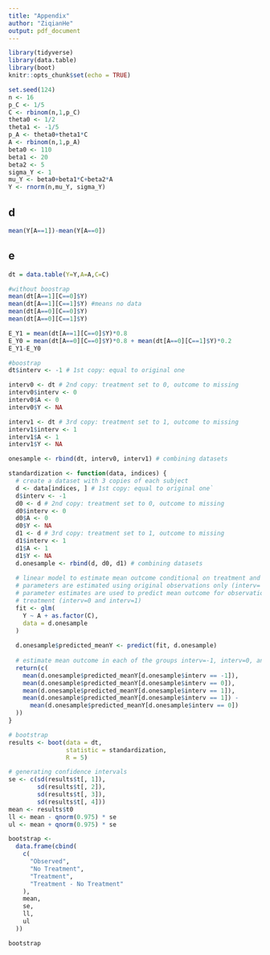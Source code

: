 ---
title: "Appendix"
author: "ZiqianHe"
output: pdf_document
---

```{r setup, include=FALSE}
library(tidyverse)
library(data.table)
library(boot)
knitr::opts_chunk$set(echo = TRUE)
```

```{r include=FALSE}
set.seed(124)
n <- 16
p_C <- 1/5
C <- rbinom(n,1,p_C)
theta0 <- 1/2
theta1 <- -1/5
p_A <- theta0+theta1*C
A <- rbinom(n,1,p_A)
beta0 <- 110
beta1 <- 20
beta2 <- 5
sigma_Y <- 1
mu_Y <- beta0+beta1*C+beta2*A
Y <- rnorm(n,mu_Y, sigma_Y)

```

## d
```{r}
mean(Y[A==1])-mean(Y[A==0])
```

## e
```{r}
dt = data.table(Y=Y,A=A,C=C)

#without boostrap
mean(dt[A==1][C==0]$Y)
mean(dt[A==1][C==1]$Y) #means no data
mean(dt[A==0][C==0]$Y)
mean(dt[A==0][C==1]$Y) 

E_Y1 = mean(dt[A==1][C==0]$Y)*0.8
E_Y0 = mean(dt[A==0][C==0]$Y)*0.8 + mean(dt[A==0][C==1]$Y)*0.2
E_Y1-E_Y0

#boostrap
dt$interv <- -1 # 1st copy: equal to original one

interv0 <- dt # 2nd copy: treatment set to 0, outcome to missing
interv0$interv <- 0
interv0$A <- 0
interv0$Y <- NA

interv1 <- dt # 3rd copy: treatment set to 1, outcome to missing
interv1$interv <- 1
interv1$A <- 1
interv1$Y <- NA

onesample <- rbind(dt, interv0, interv1) # combining datasets

standardization <- function(data, indices) {
  # create a dataset with 3 copies of each subject
  d <- data[indices, ] # 1st copy: equal to original one`
  d$interv <- -1
  d0 <- d # 2nd copy: treatment set to 0, outcome to missing
  d0$interv <- 0
  d0$A <- 0
  d0$Y <- NA
  d1 <- d # 3rd copy: treatment set to 1, outcome to missing
  d1$interv <- 1
  d1$A <- 1
  d1$Y <- NA
  d.onesample <- rbind(d, d0, d1) # combining datasets
  
  # linear model to estimate mean outcome conditional on treatment and confounders
  # parameters are estimated using original observations only (interv= -1)
  # parameter estimates are used to predict mean outcome for observations with set
  # treatment (interv=0 and interv=1)
  fit <- glm(
    Y ~ A + as.factor(C),
    data = d.onesample
  )
  
  d.onesample$predicted_meanY <- predict(fit, d.onesample)
  
  # estimate mean outcome in each of the groups interv=-1, interv=0, and interv=1
  return(c(
    mean(d.onesample$predicted_meanY[d.onesample$interv == -1]),
    mean(d.onesample$predicted_meanY[d.onesample$interv == 0]),
    mean(d.onesample$predicted_meanY[d.onesample$interv == 1]),
    mean(d.onesample$predicted_meanY[d.onesample$interv == 1]) -
      mean(d.onesample$predicted_meanY[d.onesample$interv == 0])
  ))
}

# bootstrap
results <- boot(data = dt,
                statistic = standardization,
                R = 5)

# generating confidence intervals
se <- c(sd(results$t[, 1]),
        sd(results$t[, 2]),
        sd(results$t[, 3]),
        sd(results$t[, 4]))
mean <- results$t0
ll <- mean - qnorm(0.975) * se
ul <- mean + qnorm(0.975) * se

bootstrap <-
  data.frame(cbind(
    c(
      "Observed",
      "No Treatment",
      "Treatment",
      "Treatment - No Treatment"
    ),
    mean,
    se,
    ll,
    ul
  ))

bootstrap
```
